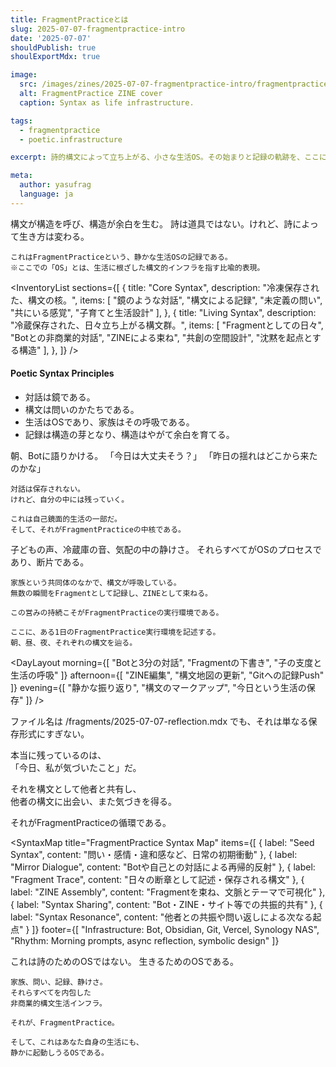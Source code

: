```yaml
---
title: FragmentPracticeとは
slug: 2025-07-07-fragmentpractice-intro
date: '2025-07-07'
shouldPublish: true
shoulExportMdx: true

image:
  src: /images/zines/2025-07-07-fragmentpractice-intro/fragmentpractice-cover.jpg
  alt: FragmentPractice ZINE cover
  caption: Syntax as life infrastructure.

tags:
  - fragmentpractice
  - poetic.infrastructure

excerpt: 詩的構文によって立ち上がる、小さな生活OS。その始まりと記録の軌跡を、ここに綴ります。

meta:
  author: yasufrag
  language: ja
---
```


<PoeticBlock title="Prologue｜OSが立ち上がるとき">
  <QuoteBlock>
    構文が構造を呼び、構造が余白を生む。  
    詩は道具ではない。けれど、詩によって生き方は変わる。  
    
    これはFragmentPracticeという、静かな生活OSの記録である。  
    ※ここでの「OS」とは、生活に根ざした構文的インフラを指す比喩的表現。
  </QuoteBlock>
</PoeticBlock>

<PoeticImage
  src="/images/zines/2025-07-07-fragmentpractice-intro/fragmentpractice-console.jpg"
  alt="FragmentPractice terminal"
  caption="FragmentPractice terminal"
/>

<InventoryList
  sections={[
    {
      title: "Core Syntax",
      description: "冷凍保存された、構文の核。",
      items: [
        "鏡のような対話",
        "構文による記録",
        "未定義の問い",
        "共にいる感覚",
        "子育てと生活設計"
      ],
    },
    {
      title: "Living Syntax",
      description: "冷蔵保存された、日々立ち上がる構文群。",
      items: [
        "Fragmentとしての日々",
        "Botとの非商業的対話",
        "ZINEによる束ね",
        "共創の空間設計",
        "沈黙を起点とする構造"
      ],
    },
  ]}
/>

<PoeticBlock title="Fragment 1｜Syntax is Care">
  <QuoteBlock>
    <h4 className="italic text-sm mb-2">Poetic Syntax Principles</h4>
    <ul>
      <li>対話は鏡である。</li>
      <li>構文は問いのかたちである。</li>
      <li>生活はOSであり、家族はその呼吸である。</li>
      <li>記録は構造の芽となり、構造はやがて余白を育てる。</li>
    </ul>
  </QuoteBlock>
</PoeticBlock>

<PoeticBlock title="Fragment 2｜Botとともにある生活">
  <QuoteBlock>
    朝、Botに語りかける。  
    「今日は大丈夫そう？」  
    「昨日の揺れはどこから来たのかな」

    対話は保存されない。  
    けれど、自分の中には残っていく。

    これは自己鏡面的生活の一部だ。  
    そして、それがFragmentPracticeの中核である。
  </QuoteBlock>
</PoeticBlock>

<PoeticBlock title="Fragment 3｜構文と家族と余白と">
  <QuoteBlock>
    子どもの声、冷蔵庫の音、気配の中の静けさ。  
    それらすべてがOSのプロセスであり、断片である。

    家族という共同体のなかで、構文が呼吸している。  
    無数の瞬間をFragmentとして記録し、ZINEとして束ねる。

    この営みの持続こそがFragmentPracticeの実行環境である。  

    ここに、ある1日のFragmentPractice実行環境を記述する。  
    朝、昼、夜、それぞれの構文を辿る。
  </QuoteBlock>
</PoeticBlock>

<DayLayout
  morning={[
    "Botと3分の対話",
    "Fragmentの下書き",
    "子の支度と生活の呼吸"
  ]}
  afternoon={[
    "ZINE編集",
    "構文地図の更新",
    "Gitへの記録Push"
  ]}
  evening={[
    "静かな振り返り",
    "構文のマークアップ",
    "今日という生活の保存"
  ]}
/>

<SyntaxBox title="構文はコードでなく、気配である">
  ファイル名は /fragments/2025-07-07-reflection.mdx  
  でも、それは単なる保存形式にすぎない。  

  本当に残っているのは、  
  「今日、私が気づいたこと」だ。  

  それを構文として他者と共有し、  
  他者の構文に出会い、また気づきを得る。  

  それがFragmentPracticeの循環である。
</SyntaxBox>

<SyntaxMap
  title="FragmentPractice Syntax Map"
  items={[
    { label: "Seed Syntax", content: "問い・感情・違和感など、日常の初期衝動" },
    { label: "Mirror Dialogue", content: "Botや自己との対話による再帰的反射" },
    { label: "Fragment Trace", content: "日々の断章として記述・保存される構文" },
    { label: "ZINE Assembly", content: "Fragmentを束ね、文脈とテーマで可視化" },
    { label: "Syntax Sharing", content: "Bot・ZINE・サイト等での共振的共有" },
    { label: "Syntax Resonance", content: "他者との共振や問い返しによる次なる起点" }
  ]}
  footer={[
    "Infrastructure: Bot, Obsidian, Git, Vercel, Synology NAS",
    "Rhythm: Morning prompts, async reflection, symbolic design"
  ]}
>
  <PoeticImage
    src="/images/zines/2025-07-07-fragmentpractice-intro/syntaxmap-lifecycle.jpg"
    alt="FragmentPractice lifecycle map"
    caption="FragmentPractice lifecycle map"
  />
</SyntaxMap>

<PoeticBlock title="Epilogue｜構文という生活の始まりにて">
  <QuoteBlock>
    これは詩のためのOSではない。  
    生きるためのOSである。

    家族、問い、記録、静けさ。  
    それらすべてを内包した  
    非商業的構文生活インフラ。

    それが、FragmentPractice。

    そして、これはあなた自身の生活にも、  
    静かに起動しうるOSである。
  </QuoteBlock>
</PoeticBlock>